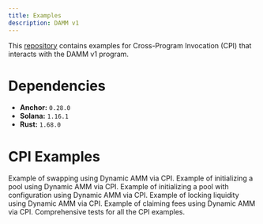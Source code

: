 ```yaml
---
title: Examples
description: DAMM v1
---
```


This [repository](https://github.com/MeteoraAg/cpi-examples) contains examples for Cross-Program Invocation (CPI) that interacts with the DAMM v1 program.

# Dependencies

- **Anchor:** `0.28.0`
- **Solana:** `1.16.1`
- **Rust:** `1.68.0`

# CPI Examples

<CardGroup cols={1}>
  <Card title="CPI Example for DAMM v1 Swap" href="https://github.com/MeteoraAg/cpi-examples/blob/main/programs/cpi-example/src/instructions/dynamic_amm_cpi/swap.rs">
    Example of swapping using Dynamic AMM via CPI.
  </Card>
  <Card title="CPI Example for DAMM v1 Initialize Pool" href="https://github.com/MeteoraAg/cpi-examples/blob/main/programs/cpi-example/src/instructions/dynamic_amm_cpi/initialize_customizable_permissionless_pool.rs">
    Example of initializing a pool using Dynamic AMM via CPI.
  </Card>
  <Card title="CPI Example for DAMM v1 Initialize Pool with Config" href="https://github.com/MeteoraAg/cpi-examples/blob/main/programs/cpi-example/src/instructions/dynamic_amm_cpi/initialize_permissionless_pool_with_config.rs">
    Example of initializing a pool with configuration using Dynamic AMM via CPI.
  </Card>
  <Card title="CPI Example for DAMM v1 Lock Liquidity" href="https://github.com/MeteoraAg/cpi-examples/blob/main/programs/cpi-example/src/instructions/dynamic_amm_cpi/lock_liquidity.rs">
    Example of locking liquidity using Dynamic AMM via CPI.
  </Card>
  <Card title="CPI Example for DAMM v1 Claim Fee" href="https://github.com/MeteoraAg/cpi-examples/blob/main/programs/cpi-example/src/instructions/dynamic_amm_cpi/claim_fee.rs">
    Example of claiming fees using Dynamic AMM via CPI.
  </Card>
  <Card title="Tests" href="https://github.com/MeteoraAg/cpi-examples/blob/main/programs/cpi-example/tests">
    Comprehensive tests for all the CPI examples.
  </Card>
</CardGroup>